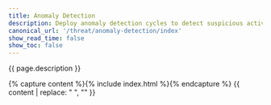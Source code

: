 ```yaml
---
title: Anomaly Detection
description: Deploy anomaly detection cycles to detect suspicious activities.
canonical_url: '/threat/anomaly-detection/index'
show_read_time: false
show_toc: false
---
```


{{ page.description }}

{% capture content %}{% include index.html %}{% endcapture %}
{{ content | replace: "    ", "" }}
